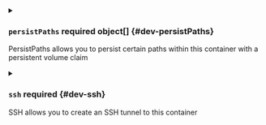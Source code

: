 

<PartialGroupselector />


<PartialGroupmodifications />


<PartialGroupports />


<PartialGroupsync />



<details className="config-field" data-expandable="true">
<summary>

### `persistPaths` <span className="config-field-required" data-required="false">required</span> <span className="config-field-type">object[]</span> <span className="config-field-default"></span> <span className="config-field-enum"></span> {#dev-persistPaths}

PersistPaths allows you to persist certain paths within this container with a persistent volume claim

</summary>

<PartialPersistPathsreference />


</details>


<PartialGroupworkflows />



<details className="config-field" data-expandable="true">
<summary>

### `ssh` <span className="config-field-required" data-required="false">required</span> <span className="config-field-type"></span> <span className="config-field-default"></span> <span className="config-field-enum"></span> {#dev-ssh}

SSH allows you to create an SSH tunnel to this container

</summary>

<PartialSshreference />


</details>


<PartialGroupworkflowsbackground />
